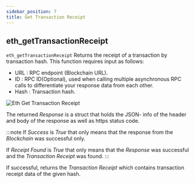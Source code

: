 ```yaml
---
sidebar_position: 7
title: Get Transaction Receipt
---
```


## eth_getTransactionReceipt

`eth_getTransactionReceipt` Returns the receipt of a transaction by transaction hash. This function requires input as follows:

* URL <Step text="1"/> : RPC endpoint (Blockchain URL).
* ID <Step text="2"/> : RPC ID(Optional), used when calling multiple asynchronous RPC calls to differentiate your response data from each other.
* Hash <Step text="3"/> : Transaction hash.

![Eth Get Transaction Receipt](_static/img/eth_get-transaction-receipt.png)

The returned *Response* <Step text="4"/> is a struct that holds the JSON- info of the header and body of the response as well as https status code.

:::note
If *Success* is *True* that only means that the response from the *Blockchain* was successful only.

If *Receipt Found* is *True* that only means that the *Response* was successful and the *Transaction Receipt* was found.
:::

If successful, returns the *Transaction Receipt* <Step text="6"/> which contains transaction receipt data of the given hash.